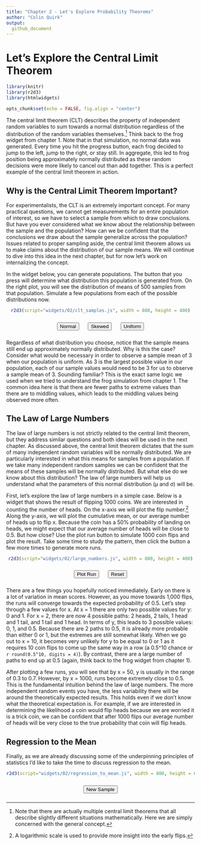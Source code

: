 ```yaml
---
title: "Chapter 2 - Let's Explore Probability Theorems"
author: "Colin Quirk"
output:
  github_document
---
```


# Let's Explore the Central Limit Theorem

```r
library(knitr)
library(r2d3)
library(htmlwidgets)

opts_chunk$set(echo = FALSE, fig.align = "center")
```

The central limit theorem (CLT) describes the property of independent random variables to sum towards a normal distribution regardless of the distribution of the random variables themselves.^[Note that there are actually multiple central limit theorems that all describe slightly different situations mathematically. Here we are simply concerned with the general concept.] Think back to the frog widget from chapter 1. Note that in that simulation, no normal data was generated. Every time you hit the progress button, each frog decided to jump to the left, jump to the right, or stay still. In aggregate, this led to frog position being approximately normally distributed as these random decisions were more likely to cancel out than add together. This is a perfect example of the central limit theorem in action.

## Why is the Central Limit Theorem Important?

For experimentalists, the CLT is an extremely important concept. For many practical questions, we cannot get measurements for an entire population of interest, so we have to select a sample from which to draw conclusions. But have you ever considered what we know about the relationship between the sample and the population? How can we be confident that the conclusions we draw about the sample generalize across the population? Issues related to proper sampling aside, the central limit theorem allows us to make claims about the distribution of our sample means. We will continue to dive into this idea in the next chapter, but for now let's work on internalizing the concept. 

In the widget below, you can generate populations. The button that you press will determine what distribution this population is generated from. On the right plot, you will see the distribution of means of 500 samples from that population. Simulate a few populations from each of the possible distributions now.

<center>
```r
r2d3(script="widgets/02/clt_samples.js", width = 800, height = 400)
```

<form>
  <button id='normalDistButton' style='margin: 10px'>Normal</button>
  <button id='skewDistButton' style='margin: 10px'>Skewed</button>
  <button id='unifDistButton' style='margin: 10px'>Uniform</button>
</form>
</center>

Regardless of what distribution you choose, notice that the sample means still end up approximately normally distributed. Why is this the case? Consider what would be necessary in order to observe a sample mean of 3 when our population is uniform. As 3 is the largest possible value in our population, each of our sample values would need to be 3 for us to observe a sample mean of 3. Sounding familiar? This is the exact same logic we used when we tried to understand the frog simulation from chapter 1. The common idea here is that there are fewer paths to extreme values than there are to middling values, which leads to the middling values being observed more often.

## The Law of Large Numbers

The law of large numbers is not strictly related to the central limit theorem, but they address similar questions and both ideas will be used in the next chapter. As discussed above, the central limit theorem dictates that the sum of many independent random variables will be normally distributed. We are particularly interested in what this means for samples from a population. If we take many independent random samples we can be confident that the means of these samples will be normally distributed. But what else do we know about this distribution? The law of large numbers will help us understand what the parameters of this normal distribution (μ and σ) will be.

First, let's explore the law of large numbers in a simple case. Below is a widget that shows the result of flipping 1000 coins. We are interested in counting the number of heads. On the x-axis we will plot the flip number.^[A logarithmic scale is used to provide more insight into the early flips.] Along the y-axis, we will plot the cumulative mean, or our average number of heads up to flip x. Because the coin has a 50% probability of landing on heads, we might expect that our average number of heads will be close to 0.5. But how close? Use the plot run button to simulate 1000 coin flips and plot the result. Take some time to study the pattern, then click the button a few more times to generate more runs.

<center>
```r
r2d3(script="widgets/02/large_numbers.js", width = 800, height = 400)
```

<form>
  <button id='plotButton' style='margin: 10px'>Plot Run</button>
  <button id='resetButton' style='margin: 10px'>Reset</button>
</form>
</center>

There are a few things you hopefully noticed immediately. Early on there is a lot of variation in mean scores. However, as you move towards 1,000 flips, the runs will converge towards the expected probability of 0.5. Let's step through a few values for x. At x = 1 there are only two possible values for y: 0 and 1. For x = 2, there are now 4 possible paths: 2 heads, 2 tails, 1 head and 1 tail, and 1 tail and 1 head. In terms of y, this leads to 3 possible values: 0, 1, and 0.5. Because there are 2 paths to 0.5, it is already more probable than either 0 or 1, but the extremes are still somewhat likely. When we go out to x = 10, it becomes very unlikely for y to be equal to 0 or 1 as it requires 10 coin flips to come up the same way in a row (a 0.5^10 chance or `r round(0.5^10, digits = 4)`). By contrast, there are a large number of paths to end up at 0.5 (again, think back to the frog widget from chapter 1).

After plotting a few runs, you will see that by x = 50, y is usually in the range of 0.3 to 0.7. However, by x = 1000, runs become extremely close to 0.5. This is the fundamental intuition behind the law of large numbers. The more independent random events you have, the less variability there will be around the theoretically expected results. This holds even if we don't know what the theoretical expectation is. For example, if we are interested in determining the likelihood a coin would flip heads because we are worried it is a trick coin, we can be confident that after 1000 flips our average number of heads will be very close to the true probability that coin will flip heads.

## Regression to the Mean

Finally, as we are already discussing some of the underpinning principles of statistics I'd like to take the time to discuss regression to the mean.

<center>
```r
r2d3(script="widgets/02/regression_to_mean.js", width = 800, height = 600)
```

<form>
  <button id='newSampleButton' style='margin: 10px'>New Sample</button>
</form>
</center>

